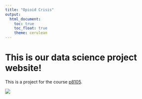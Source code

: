 ```yaml
---
title: "Opioid Crisis"
output: 
  html_document:
    toc: true
    toc_float: true
    theme: cerulean
---
```


# This is our data science project website!

This is a project for the course [p8105](https://p8105.com/).

![](Opioid-Crisis-in-America-848x548.jpg)

